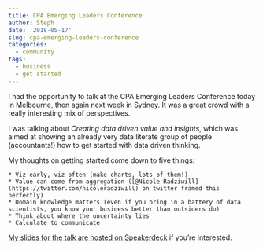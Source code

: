 ```yaml
---
title: CPA Emerging Leaders Conference
author: Steph
date: '2018-05-17'
slug: cpa-emerging-leaders-conference
categories:
  - community
tags:
  - business
  - get started
---
```


I had the opportunity to talk at the CPA Emerging Leaders Conference today in Melbourne, then again next week in Sydney. It was a great crowd with a really interesting mix of perspectives.

I was talking about _Creating data driven value and insights_, which was aimed at showing an already very data literate group of people (accountants!) how to get started with data driven thinking.

My thoughts on getting started come down to five things:

    * Viz early, viz often (make charts, lots of them!)
    * Value can come from aggregation ([@Nicole Radziwill](https://twitter.com/nicoleradziwill) on twitter framed this perfectly)
    * Domain knowledge matters (even if you bring in a battery of data scientists, you know your business better than outsiders do)
    * Think about where the uncertainty lies
    * Calculate to communicate
    
[My slides for the talk are hosted on Speakerdeck](https://speakerdeck.com/stephdesilva/creating-data-driven-value-and-insights#) if you're interested.
    